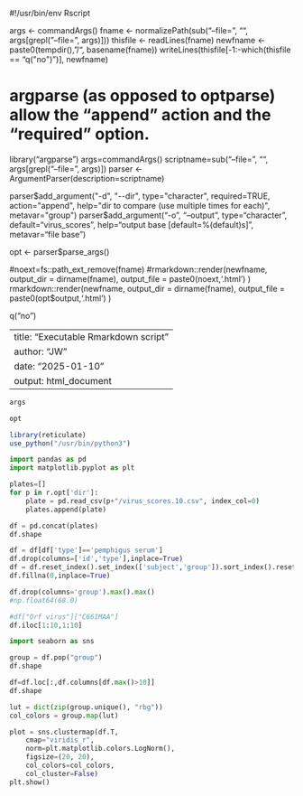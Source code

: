 #!/usr/bin/env Rscript

args <- commandArgs()
fname <- normalizePath(sub("--file=", "", args[grepl("--file=", args)]))
thisfile <- readLines(fname)
newfname <- paste0(tempdir(), "/", basename(fname))
writeLines(thisfile[-1:-which(thisfile == "q(\"no\")")], newfname)


#	argparse (as opposed to optparse) allow the "append" action and the "required" option.
library("argparse")
args=commandArgs()
scriptname=sub("--file=", "", args[grepl("--file=", args)])
parser <- ArgumentParser(description=scriptname)

parser$add_argument("-d", "--dir", type="character", required=TRUE, action="append",
        help="dir to compare (use multiple times for each)", metavar="group")
parser$add_argument("-o", "--output", type="character", default="virus_scores",
        help="output base [default=%(default)s]", metavar="file base")

opt <- parser$parse_args()

#noext=fs::path_ext_remove(fname)
#rmarkdown::render(newfname, output_dir = dirname(fname), output_file = paste0(noext,'.html') )
rmarkdown::render(newfname, output_dir = dirname(fname), output_file = paste0(opt$output,'.html') )

q("no")

---
title: "Executable Rmarkdown script"
author: "JW"
date: "2025-01-10"
output: html_document
---



```r
args
```

```r
opt
```

```r
library(reticulate)
use_python("/usr/bin/python3")
```

```python
import pandas as pd
import matplotlib.pyplot as plt
```

```python
plates=[]
for p in r.opt['dir']:
	plate = pd.read_csv(p+"/virus_scores.10.csv", index_col=0)
	plates.append(plate)
```

```python
df = pd.concat(plates)
df.shape
```

```python
df = df[df['type']=='pemphigus serum']
df.drop(columns=['id','type'],inplace=True)
df = df.reset_index().set_index(['subject','group']).sort_index().reset_index().set_index('subject')
df.fillna(0,inplace=True)
```

```python
df.drop(columns='group').max().max()
#np.float64(68.0)
```

```python
#df["Orf virus"]["C661MAA"]
df.iloc[1:10,1:10]
```



```python
import seaborn as sns

group = df.pop("group")
df.shape
```

```python
df=df.loc[:,df.columns[df.max()>10]]
df.shape
```

```python
lut = dict(zip(group.unique(), "rbg"))
col_colors = group.map(lut)
```

```python
plot = sns.clustermap(df.T,
	cmap="viridis_r",
	norm=plt.matplotlib.colors.LogNorm(),
	figsize=(20, 20),
	col_colors=col_colors,
	col_cluster=False)
plt.show()
```


